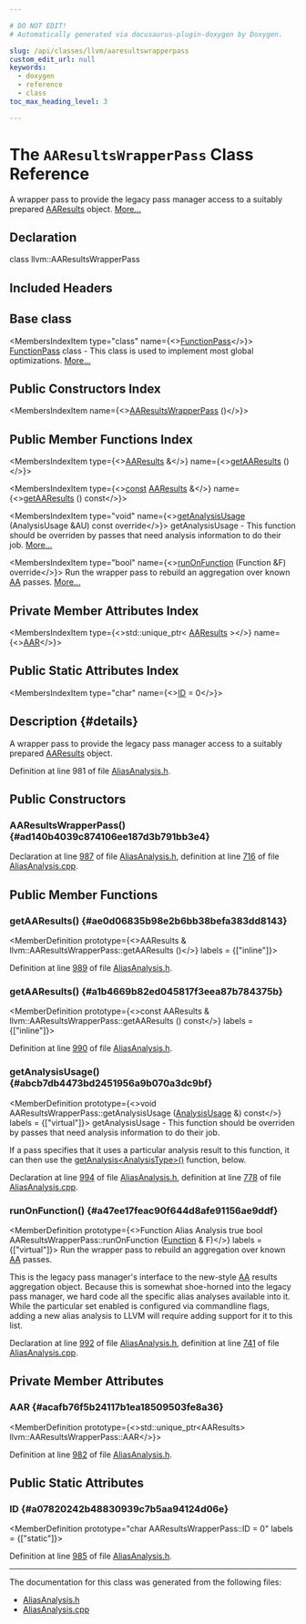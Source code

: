 ```yaml
---

# DO NOT EDIT!
# Automatically generated via docusaurus-plugin-doxygen by Doxygen.

slug: /api/classes/llvm/aaresultswrapperpass
custom_edit_url: null
keywords:
  - doxygen
  - reference
  - class
toc_max_heading_level: 3

---
```





# The `AAResultsWrapperPass` Class Reference

<DoxygenPage pluginConfig={pluginConfig}>

A wrapper pass to provide the legacy pass manager access to a suitably prepared <a href="/docs/api/classes/llvm/aaresults">AAResults</a> object. <a href="#details">More...</a>

## Declaration

<CodeBlock>class llvm::AAResultsWrapperPass</CodeBlock>

## Included Headers

<IncludesList>
<IncludesListItem
  filePath="llvm/Analysis/AliasAnalysis.h"
  permalink="/docs/api/files/include/include/llvm/include/llvm/analysis/aliasanalysis-h"
  isLocal="true" />
</IncludesList>

## Base class

<MembersIndex>

<MembersIndexItem
  type="class"
  name={<><a href="/docs/api/classes/llvm/functionpass">FunctionPass</a></>}>
<a href="/docs/api/classes/llvm/functionpass">FunctionPass</a> class - This class is used to implement most global optimizations. <a href="/docs/api/classes/llvm/functionpass/#details">More...</a>
</MembersIndexItem>

</MembersIndex>

## Public Constructors Index

<MembersIndex>

<MembersIndexItem
  name={<><a href="#ad140b4039c874106ee187d3b791bb3e4">AAResultsWrapperPass</a> ()</>}>
</MembersIndexItem>

</MembersIndex>

## Public Member Functions Index

<MembersIndex>

<MembersIndexItem
  type={<><a href="/docs/api/classes/llvm/aaresults">AAResults</a> &amp;</>}
  name={<><a href="#ae0d06835b98e2b6bb38befa383dd8143">getAAResults</a> ()</>}>
</MembersIndexItem>

<MembersIndexItem
  type={<><a href="/docs/api/files/lib/lib/target/lib/target/aarch64/aarch64promoteconstant-cpp/#a90f8350fecae261c25be85d38b451bff">const</a> <a href="/docs/api/classes/llvm/aaresults">AAResults</a> &amp;</>}
  name={<><a href="#a1b4669b82ed045817f3eea87b784375b">getAAResults</a> () const</>}>
</MembersIndexItem>

<MembersIndexItem
  type="void"
  name={<><a href="#abcb7db4473bd2451956a9b070a3dc9bf">getAnalysisUsage</a> (AnalysisUsage &amp;AU) const override</>}>
getAnalysisUsage - This function should be overriden by passes that need analysis information to do their job. <a href="#abcb7db4473bd2451956a9b070a3dc9bf">More...</a>
</MembersIndexItem>

<MembersIndexItem
  type="bool"
  name={<><a href="#a47ee17feac90f644d8afe91156ae9ddf">runOnFunction</a> (Function &amp;F) override</>}>
Run the wrapper pass to rebuild an aggregation over known <a href="/docs/api/namespaces/llvm/aa">AA</a> passes. <a href="#a47ee17feac90f644d8afe91156ae9ddf">More...</a>
</MembersIndexItem>

</MembersIndex>

## Private Member Attributes Index

<MembersIndex>

<MembersIndexItem
  type={<>std::unique&#95;ptr&lt; <a href="/docs/api/classes/llvm/aaresults">AAResults</a> &gt;</>}
  name={<><a href="#acafb76f5b24117b1ea18509503fe8a36">AAR</a></>}>
</MembersIndexItem>

</MembersIndex>

## Public Static Attributes Index

<MembersIndex>

<MembersIndexItem
  type="char"
  name={<><a href="#a07820242b48830939c7b5aa94124d06e">ID</a> = 0</>}>
</MembersIndexItem>

</MembersIndex>

## Description {#details}

A wrapper pass to provide the legacy pass manager access to a suitably prepared <a href="/docs/api/classes/llvm/aaresults">AAResults</a> object.

Definition at line 981 of file <a href="/docs/api/files/include/include/llvm/include/llvm/analysis/aliasanalysis-h">AliasAnalysis.h</a>.

<SectionDefinition>

## Public Constructors

### AAResultsWrapperPass() {#ad140b4039c874106ee187d3b791bb3e4}

<MemberDefinition
  prototype="AAResultsWrapperPass::AAResultsWrapperPass ()">

Declaration at line <a href="/docs/api/files/include/include/llvm/include/llvm/analysis/aliasanalysis-h/#l00987">987</a> of file <a href="/docs/api/files/include/include/llvm/include/llvm/analysis/aliasanalysis-h">AliasAnalysis.h</a>, definition at line <a href="/docs/api/files/lib/lib/analysis/aliasanalysis-cpp/#l00716">716</a> of file <a href="/docs/api/files/lib/lib/analysis/aliasanalysis-cpp">AliasAnalysis.cpp</a>.
</MemberDefinition>

</SectionDefinition>

<SectionDefinition>

## Public Member Functions

### getAAResults() {#ae0d06835b98e2b6bb38befa383dd8143}

<MemberDefinition
  prototype={<>AAResults &amp; llvm::AAResultsWrapperPass::getAAResults ()</>}
  labels = {["inline"]}>

Definition at line <a href="/docs/api/files/include/include/llvm/include/llvm/analysis/aliasanalysis-h/#l00989">989</a> of file <a href="/docs/api/files/include/include/llvm/include/llvm/analysis/aliasanalysis-h">AliasAnalysis.h</a>.
</MemberDefinition>

### getAAResults() {#a1b4669b82ed045817f3eea87b784375b}

<MemberDefinition
  prototype={<>const AAResults &amp; llvm::AAResultsWrapperPass::getAAResults () const</>}
  labels = {["inline"]}>

Definition at line <a href="/docs/api/files/include/include/llvm/include/llvm/analysis/aliasanalysis-h/#l00990">990</a> of file <a href="/docs/api/files/include/include/llvm/include/llvm/analysis/aliasanalysis-h">AliasAnalysis.h</a>.
</MemberDefinition>

### getAnalysisUsage() {#abcb7db4473bd2451956a9b070a3dc9bf}

<MemberDefinition
  prototype={<>void AAResultsWrapperPass::getAnalysisUsage (<a href="/docs/api/classes/llvm/analysisusage">AnalysisUsage</a> &amp;) const</>}
  labels = {["virtual"]}>
getAnalysisUsage - This function should be overriden by passes that need analysis information to do their job.

If a pass specifies that it uses a particular analysis result to this function, it can then use the <a href="/docs/api/classes/llvm/pass/#a4863e5e463fb79955269fbf7fbf52b80">getAnalysis&lt;AnalysisType&gt;()</a> function, below.

Declaration at line <a href="/docs/api/files/include/include/llvm/include/llvm/analysis/aliasanalysis-h/#l00994">994</a> of file <a href="/docs/api/files/include/include/llvm/include/llvm/analysis/aliasanalysis-h">AliasAnalysis.h</a>, definition at line <a href="/docs/api/files/lib/lib/analysis/aliasanalysis-cpp/#l00778">778</a> of file <a href="/docs/api/files/lib/lib/analysis/aliasanalysis-cpp">AliasAnalysis.cpp</a>.
</MemberDefinition>

### runOnFunction() {#a47ee17feac90f644d8afe91156ae9ddf}

<MemberDefinition
  prototype={<>Function Alias Analysis true bool AAResultsWrapperPass::runOnFunction (<a href="/docs/api/classes/llvm/function">Function</a> &amp; F)</>}
  labels = {["virtual"]}>
Run the wrapper pass to rebuild an aggregation over known <a href="/docs/api/namespaces/llvm/aa">AA</a> passes.

This is the legacy pass manager&#39;s interface to the new-style <a href="/docs/api/namespaces/llvm/aa">AA</a> results aggregation object. Because this is somewhat shoe-horned into the legacy pass manager, we hard code all the specific alias analyses available into it. While the particular set enabled is configured via commandline flags, adding a new alias analysis to LLVM will require adding support for it to this list.

Declaration at line <a href="/docs/api/files/include/include/llvm/include/llvm/analysis/aliasanalysis-h/#l00992">992</a> of file <a href="/docs/api/files/include/include/llvm/include/llvm/analysis/aliasanalysis-h">AliasAnalysis.h</a>, definition at line <a href="/docs/api/files/lib/lib/analysis/aliasanalysis-cpp/#l00741">741</a> of file <a href="/docs/api/files/lib/lib/analysis/aliasanalysis-cpp">AliasAnalysis.cpp</a>.
</MemberDefinition>

</SectionDefinition>

<SectionDefinition>

## Private Member Attributes

### AAR {#acafb76f5b24117b1ea18509503fe8a36}

<MemberDefinition
  prototype={<>std::unique&#95;ptr&lt;AAResults&gt; llvm::AAResultsWrapperPass::AAR</>}>

Definition at line <a href="/docs/api/files/include/include/llvm/include/llvm/analysis/aliasanalysis-h/#l00982">982</a> of file <a href="/docs/api/files/include/include/llvm/include/llvm/analysis/aliasanalysis-h">AliasAnalysis.h</a>.
</MemberDefinition>

</SectionDefinition>

<SectionDefinition>

## Public Static Attributes

### ID {#a07820242b48830939c7b5aa94124d06e}

<MemberDefinition
  prototype="char AAResultsWrapperPass::ID = 0"
  labels = {["static"]}>

Definition at line <a href="/docs/api/files/include/include/llvm/include/llvm/analysis/aliasanalysis-h/#l00985">985</a> of file <a href="/docs/api/files/include/include/llvm/include/llvm/analysis/aliasanalysis-h">AliasAnalysis.h</a>.
</MemberDefinition>

</SectionDefinition>

<hr/>

The documentation for this class was generated from the following files:

<ul>
<li><a href="/docs/api/files/include/include/llvm/include/llvm/analysis/aliasanalysis-h">AliasAnalysis.h</a></li>
<li><a href="/docs/api/files/lib/lib/analysis/aliasanalysis-cpp">AliasAnalysis.cpp</a></li>
</ul>

</DoxygenPage>
